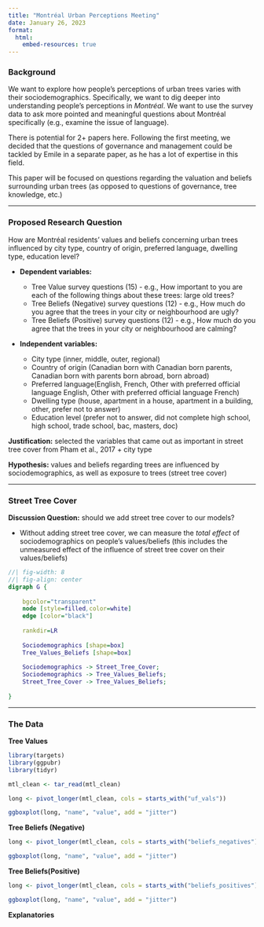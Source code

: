 ```yaml
---
title: "Montréal Urban Perceptions Meeting"
date: January 26, 2023
format: 
  html:
    embed-resources: true
---
```


### Background

We want to explore how people's perceptions of urban trees varies with their sociodemographics. Specifically, we want to dig deeper into understanding people's perceptions in *Montréal*. We want to use the survey data to ask more pointed and meaningful questions about Montréal specifically (e.g., examine the issue of language).

There is potential for 2+ papers here. Following the first meeting, we decided that the questions of governance and management could be tackled by Emile in a separate paper, as he has a lot of expertise in this field.

This paper will be focused on questions regarding the valuation and beliefs surrounding urban trees (as opposed to questions of governance, tree knowledge, etc.)

------------------------------------------------------------------------

### Proposed Research Question

How are Montréal residents' values and beliefs concerning urban trees influenced by city type, country of origin, preferred language, dwelling type, education level?

-   **Dependent variables:**

    -   Tree Value survey questions (15) - e.g., How important to you are each of the following things about these trees: large old trees?
    -   Tree Beliefs (Negative) survey questions (12) - e.g., How much do you agree that the trees in your city or neighbourhood are ugly?    
    -   Tree Beliefs (Positive) survey questions (12) - e.g., How much do you agree that the trees in your city or neighbourhood are calming?

-   **Independent variables:**

    -   City type (inner, middle, outer, regional)
    -   Country of origin (Canadian born with Canadian born parents, Canadian born with parents born abroad, born abroad)
    -   Preferred language(English, French, Other with preferred official language English, Other with preferred official language French)
    -   Dwelling type (house, apartment in a house, apartment in a building, other, prefer not to answer)
    -   Education level (prefer not to answer, did not complete high school, high school, trade school, bac, masters, doc)
    
    
**Justification:** selected the variables that came out as important in street tree cover from Pham et al., 2017 + city type

**Hypothesis:** values and beliefs regarding trees are influenced by sociodemographics, as well as exposure to trees (street tree cover)

------------------------------------------------------------------------

### Street Tree Cover

**Discussion Question:** should we add street tree cover to our models?

-   Without adding street tree cover, we can measure the *total effect* of sociodemographics on people's values/beliefs (this includes the unmeasured effect of the influence of street tree cover on their values/beliefs)

```dot
//| fig-width: 8
//| fig-align: center
digraph G {
    
    bgcolor="transparent"
    node [style=filled,color=white]
    edge [color="black"]
    
    rankdir=LR
    
    Sociodemographics [shape=box]
    Tree_Values_Beliefs [shape=box]
    
    Sociodemographics -> Street_Tree_Cover;
    Sociodemographics -> Tree_Values_Beliefs;
    Street_Tree_Cover -> Tree_Values_Beliefs;
    
}
```

------------------------------------------------------------------------

### The Data

**Tree Values**

```r
library(targets)
library(ggpubr)
library(tidyr)

mtl_clean <- tar_read(mtl_clean)

long <- pivot_longer(mtl_clean, cols = starts_with("uf_vals"))

ggboxplot(long, "name", "value", add = "jitter")
```

**Tree Beliefs (Negative)**

```r
long <- pivot_longer(mtl_clean, cols = starts_with("beliefs_negatives"))

ggboxplot(long, "name", "value", add = "jitter")
```

**Tree Beliefs(Positive)**

```r
long <- pivot_longer(mtl_clean, cols = starts_with("beliefs_positives"))

ggboxplot(long, "name", "value", add = "jitter")
```

**Explanatories**

